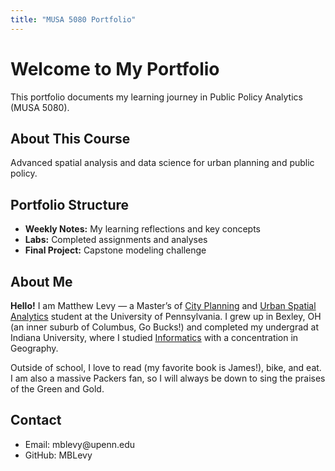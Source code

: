 ```yaml
---
title: "MUSA 5080 Portfolio"
---
```


# Welcome to My Portfolio

This portfolio documents my learning journey in Public Policy Analytics (MUSA 5080).

## About This Course
Advanced spatial analysis and data science for urban planning and public policy.

## Portfolio Structure
- **Weekly Notes:** My learning reflections and key concepts
- **Labs:** Completed assignments and analyses
- **Final Project:** Capstone modeling challenge

## About Me
**Hello!** I am Matthew Levy — a Master's of [City Planning](https://www.design.upenn.edu/city-regional-planning/graduate/graduate-city-and-regional-planning-programs) and [Urban Spatial Analytics](https://www.design.upenn.edu/urban-spatial-analytics/master-urban-spatial-analytics) student at the University of Pennsylvania. I grew up in Bexley, OH (an inner suburb of Columbus, Go Bucks!) and completed my undergrad at Indiana University, where I studied [Informatics](https://informatics.indiana.edu/) with a concentration in Geography.

Outside of school, I love to read (my favorite book is James!), bike, and eat. I am also a massive Packers fan, so I will always be down to sing the praises of the Green and Gold.

## Contact
- Email: mblevy@upenn.edu
- GitHub: MBLevy
